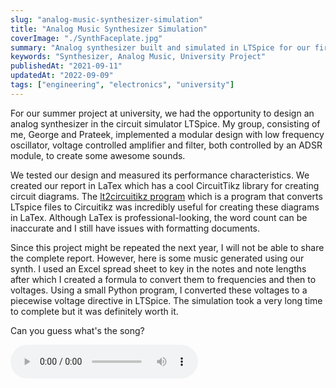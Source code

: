 ```yaml
---
slug: "analog-music-synthesizer-simulation"
title: "Analog Music Synthesizer Simulation"
coverImage: "./SynthFaceplate.jpg"
summary: "Analog synthesizer built and simulated in LTSpice for our first year project. This design features a low frequency oscillator, voltage controlled filter and amplifier."
keywords: "Synthesizer, Analog Music, University Project"
publishedAt: "2021-09-11"
updatedAt: "2022-09-09"
tags: ["engineering", "electronics", "university"]
---
```


For our summer project at university, we had the opportunity to design an analog synthesizer in the circuit simulator LTSpice. My group, consisting of me, George and Prateek, implemented a modular design with low frequency oscillator, voltage controlled amplifier and filter, both controlled by an ADSR module, to create some awesome sounds. 

We tested our design and measured its performance characteristics. We created our report in LaTex which has a cool CircuitTikz library for creating circuit diagrams. The [lt2circuitikz program](https://github.com/ckuhlmann/lt2circuitikz) which is a program that converts LTspice files to Circuitikz was incredibly useful for creating these diagrams in LaTex. Although LaTex is professional-looking, the word count can be inaccurate and I still have issues with formatting documents.

Since this project might be repeated the next year, I will not be able to share the complete report. However, here is some music generated using our synth. I used an Excel spread sheet to key in the notes and note lengths after which I created a formula to convert them to frequencies and then to voltages. Using a small Python program, I converted these voltages to a piecewise voltage directive in LTSpice. The simulation took a very long time to complete but it was definitely worth it.

Can you guess what's the song?

<audio controls=" ">
  <source src="https://res.cloudinary.com/ddb1oynra/video/upload/v1633604957/nevergonnagiveyouupfinal_61fd6fb85f.mp3" type="audio/mpeg">
  Your browser does not support the audio tag.
</audio>